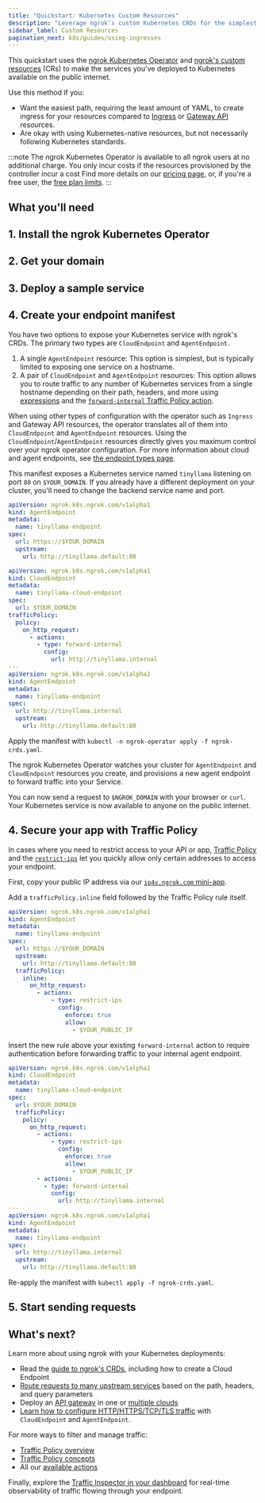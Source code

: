 ```yaml
---
title: "Quickstart: Kubernetes Custom Resources"
description: "Leverage ngrok’s custom Kubernetes CRDs for the simplest path, with the least amount of YAML, to exposing your Kubernetes services to the public internet."
sidebar_label: Custom Resources
pagination_next: k8s/guides/using-ingresses
---
```




This quickstart uses the [ngrok Kubernetes Operator](/docs/k8s) and [ngrok's custom resources](/docs/k8s/crds) (CRs) to make the services you've deployed to Kubernetes available on the public internet.

Use this method if you:

- Want the easiest path, requiring the least amount of YAML, to create ingress for your resources compared to [Ingress](/docs/getting-started/kubernetes/ingress) or [Gateway API](/docs/getting-started/kubernetes/gateway-api) resources.
- Are okay with using Kubernetes-native resources, but not necessarily following Kubernetes standards.

:::note
The ngrok Kubernetes Operator is available to all ngrok users at no additional charge.
You only incur costs if the resources provisioned by the controller incur a cost
Find more details on our [pricing page](https://ngrok.com/pricing), or, if you're a free user, the [free plan limits](/docs/pricing-limits/free-plan-limits/).
:::

## What you'll need

<K8sPrereq />

## 1. Install the ngrok Kubernetes Operator

<K8sSetup />
<K8sInstall />

## 2. Get your domain

<Domain />

## 3. Deploy a sample service

<K8sSample />

## 4. Create your endpoint manifest

You have two options to expose your Kubernetes service with ngrok's CRDs. The primary two types are `CloudEndpoint` and `AgentEndpoint`.

1. A single `AgentEndpoint` resource: This option is simplest, but is typically limited to exposing one service on a hostname.
2. A pair of `CloudEndpoint` and `AgentEndpoint` resources: This option allows you to route traffic to any number of Kubernetes services from a single hostname depending on their path, headers, and more using [expressions](/docs/traffic-policy/concepts/expressions/) and the [`forward-internal` Traffic Policy action](/docs/traffic-policy/actions/forward-internal).

When using other types of configuration with the operator such as `Ingress` and Gateway API resources, the operator translates all of them into
`CloudEndpoint` and `AgentEndpoint` resources. Using the `CloudEndpoint`/`AgentEndpoint` resources directly gives you maximum control over your ngrok operator configuration.
For more information about cloud and agent endpoints, see [the endpoint types page](/docs/universal-gateway/types/).

This manifest exposes a Kubernetes service named `tinyllama` listening on port `80` on `$YOUR_DOMAIN`.
If you already have a different deployment on your cluster, you'll need to change the backend service name and port.

<Tabs groupId="crds" queryString="crd-option">
  <TabItem value="agent-endpoint" label="AgentEndpoint" default>

```yaml title="ngrok-crds.yaml"
apiVersion: ngrok.k8s.ngrok.com/v1alpha1
kind: AgentEndpoint
metadata:
  name: tinyllama-endpoint
spec:
  url: https://$YOUR_DOMAIN
  upstream:
    url: http://tinyllama.default:80
```

  </TabItem>
  <TabItem value="cloud-agent-endpoint" label="CloudEndpoint + AgentEndpoint">

```yaml title="ngrok-crds.yaml"
apiVersion: ngrok.k8s.ngrok.com/v1alpha1
kind: CloudEndpoint
metadata:
  name: tinyllama-cloud-endpoint
spec:
  url: $YOUR_DOMAIN
trafficPolicy:
  policy:
    on_http_request:
      - actions:
        - type: forward-internal
          config:
            url: http://tinyllama.internal
---
apiVersion: ngrok.k8s.ngrok.com/v1alpha1
kind: AgentEndpoint
metadata:
  name: tinyllama-endpoint
spec:
  url: http://tinyllama.internal
  upstream:
    url: http://tinyllama.default:80
```

  </TabItem>
</Tabs>

Apply the manifest with `kubectl -n ngrok-operator apply -f ngrok-crds.yaml`.

The ngrok Kubernetes Operator watches your cluster for `AgentEndpoint` and `CloudEndpoint` resources you create, and provisions a new agent endpoint to forward traffic into your Service.

You can now send a request to `$NGROK_DOMAIN` with your browser or `curl`.
Your Kubernetes service is now available to anyone on the public internet.

## 4. Secure your app with Traffic Policy

In cases where you need to restrict access to your API or app, [Traffic Policy](/docs/traffic-policy) and the [`restrict-ips`](/docs/traffic-policy/actions/restrict-ips) let you quickly allow only certain addresses to access your endpoint.

First, copy your public IP address via our [`ip4v.ngrok.com` mini-app](https://ipv4.ngrok.com/).

<Tabs groupId="crds" queryString="crd-option">
  <TabItem value="agent-endpoint" label="AgentEndpoint" default>

Add a `trafficPolicy.inline` field followed by the Traffic Policy rule itself.

```yaml title="ngrok-crds.yaml"
apiVersion: ngrok.k8s.ngrok.com/v1alpha1
kind: AgentEndpoint
metadata:
  name: tinyllama-endpoint
spec:
  url: https://$YOUR_DOMAIN
  upstream:
    url: http://tinyllama.default:80
  trafficPolicy:
    inline:
      on_http_request:
        - actions:
            - type: restrict-ips
              config:
                enforce: true
                allow:
                  - $YOUR_PUBLIC_IP
```

  </TabItem>
  <TabItem value="cloud-agent-endpoint" label="CloudEndpoint + AgentEndpoint">

Insert the new rule above your existing `forward-internal` action to require authentication before forwarding traffic to your internal agent endpoint.

```yaml title="ngrok-crds.yaml"
apiVersion: ngrok.k8s.ngrok.com/v1alpha1
kind: CloudEndpoint
metadata:
  name: tinyllama-cloud-endpoint
spec:
  url: $YOUR_DOMAIN
  trafficPolicy:
    policy:
      on_http_request:
        - actions:
            - type: restrict-ips
              config:
                enforce: true
                allow:
                  - $YOUR_PUBLIC_IP
        - actions:
          - type: forward-internal
            config:
              url: http://tinyllama.internal
---
apiVersion: ngrok.k8s.ngrok.com/v1alpha1
kind: AgentEndpoint
metadata:
  name: tinyllama-endpoint
spec:
  url: http://tinyllama.internal
  upstream:
    url: http://tinyllama.default:80
```

  </TabItem>
</Tabs>

Re-apply the manifest with `kubectl apply -f ngrok-crds.yaml`.

## 5. Start sending requests

<Request />

## What's next?

Learn more about using ngrok with your Kubernetes deployments:

- Read the [guide to ngrok's CRDs](/docs/k8s/guides/using-crds), including how to create a Cloud Endpoint
- [Route requests to many upstream services](/docs/k8s/guides/how-to/request-routing/) based on the path, headers, and query parameters
- Deploy an [API gateway](/docs/guides/api-gateway/kubernetes/) in one or [multiple clouds](/docs/guides/api-gateway/multicloud/)
- [Learn how to configure HTTP/HTTPS/TCP/TLS traffic](/docs/k8s/guides/endpoint-types/) with `CloudEndpoint` and `AgentEndpoint`.

For more ways to filter and manage traffic:

- [Traffic Policy overview](/docs/traffic-policy)
- [Traffic Policy concepts](/docs/traffic-policy/concepts/)
- All our [available actions](/docs/traffic-policy/actions/)

Finally, explore the [Traffic Inspector in your dashboard](https://dashboard.ngrok.com/traffic-inspector) for real-time observability of traffic flowing through your endpoint.
````
